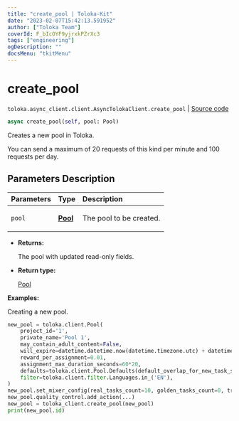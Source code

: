 ```yaml
---
title: "create_pool | Toloka-Kit"
date: "2023-02-07T15:42:13.591952"
author: ["Toloka Team"]
coverId: F_bIcOYF9yjrxkPZrXc3
tags: ["engineering"]
ogDescription: ""
docsMenu: "tkitMenu"
---
```


# create_pool
`toloka.async_client.client.AsyncTolokaClient.create_pool` | [Source code](https://github.com/Toloka/toloka-kit/blob/v1.1.3/src/async_client/client.py#L0)

```python
async create_pool(self, pool: Pool)
```

Creates a new pool in Toloka.

You can send a maximum of 20 requests of this kind per minute and 100 requests per day.

## Parameters Description

| Parameters | Type | Description |
| :----------| :----| :-----------|
`pool`|**[Pool](/docs-new/toloka-kit/reference/toloka.client.pool.Pool)**|<p>The pool to be created.</p>

* **Returns:**

  The pool with updated read-only fields.

* **Return type:**

  [Pool](/docs-new/toloka-kit/reference/toloka.client.pool.Pool)

**Examples:**

Creating a new pool.

```python
new_pool = toloka.client.Pool(
    project_id='1',
    private_name='Pool 1',
    may_contain_adult_content=False,
    will_expire=datetime.datetime.now(datetime.timezone.utc) + datetime.timedelta(days=365),
    reward_per_assignment=0.01,
    assignment_max_duration_seconds=60*20,
    defaults=toloka.client.Pool.Defaults(default_overlap_for_new_task_suites=3),
    filter=toloka.client.filter.Languages.in_('EN'),
)
new_pool.set_mixer_config(real_tasks_count=10, golden_tasks_count=0, training_tasks_count=0)
new_pool.quality_control.add_action(...)
new_pool = toloka_client.create_pool(new_pool)
print(new_pool.id)
```
